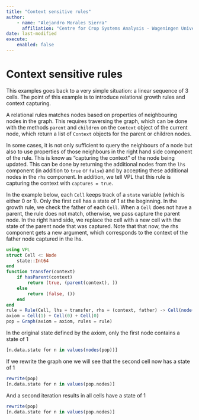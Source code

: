 ```yaml
---
title: "Context sensitive rules"
author: 
    - name: "Alejandro Morales Sierra"
      affiliation: "Centre for Crop Systems Analysis - Wageningen University"
date: last-modified
execute: 
    enabled: false
---
```


# Context sensitive rules

This examples goes back to a very simple situation: a linear sequence of 3 cells. The point of this example is to introduce relational growth rules and context capturing.

A relational rules matches nodes based on properties of neighbouring nodes in the graph. This requires traversing the graph, which can be done with the methods `parent` and `children` on the `Context` object of the current node, which return a list of `Context` objects for the parent or children nodes.

In some cases, it is not only sufficient to query the neighbours of a node but also to use properties of those neighbours in the right hand side component of the rule. This is know as "capturing the context" of the node being updated. This can be done by returning the additional nodes from the `lhs` component (in addition to `true` or `false`) and by accepting these additional nodes in the `rhs` component. In addition, we tell VPL that this rule is capturing the context with `captures = true`.

In the example below, each `Cell` keeps track of a `state` variable (which is either 0 or 1). Only the first cell has a state of 1 at the beginning. In the growth rule, we check the father of each `Cell`. When a `Cell` does not have a parent, the rule does not match, otherwise, we pass capture the parent node. In the right hand side, we replace the cell with a new cell with the state of the parent node that was captured. Note that that now, the rhs component gets a new argument, which corresponds to the context of the father node captured in the lhs.

```julia
using VPL
struct Cell <: Node
    state::Int64
end
function transfer(context)
    if hasParent(context)
        return (true, (parent(context), ))
    else
        return (false, ())
    end
end
rule = Rule(Cell, lhs = transfer, rhs = (context, father) -> Cell(node(father).state), captures = true)
axiom = Cell(1) + Cell(0) + Cell(0)
pop = Graph(axiom = axiom, rules = rule)
```

In the original state defined by the axiom, only the first node contains a state of 1

```julia
[n.data.state for n in values(nodes(pop))]
```

If we rewrite the graph one we will see that the second cell now has a state of 1

```julia
rewrite(pop)
[n.data.state for n in values(pop.nodes)]
```

And a second iteration results in all cells have a state of 1

```julia
rewrite(pop)
[n.data.state for n in values(pop.nodes)]
```
